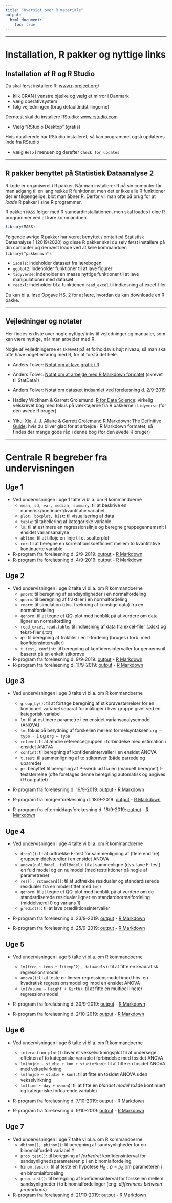 ```yaml
---
title: "Oversigt over R materiale"
output: 
  html_document:
    toc: true
---
```


***

# Installation, R pakker og nyttige links

## Installation af R og R Studio

Du skal først installere R: [www.r-project.org/](http://www.r-project.org/) 

* klik CRAN i venstre bjælke og vælg et mirror i Danmark
* vælg operativsystem
* følg vejledningen (brug defaultindstillingerne)

Dernæst skal du installere RStudio: [www.rstudio.com](http://www.rstudio.com/)

* Vælg "RStudio Desktop" (gratis)

Hvis du allerede har RStudio installeret, så kan programmet også updateres inde fra RStudio 

* vælg `Help` i menuen og derefter `Check for updates`


***


## R pakker benyttet på Statistisk Dataanalyse 2

R kode er organiseret i R pakker. Når man installerer R på sin computer får man adgang til en lang række R funktioner, men det er ikke alle R funktioner der er tilgængelige, blot man åbner R. Derfor vil man ofte på brug for at *loade* R pakker i sine R programmer. 

R pakken `MASS` følger med R standardinstallationen, men skal loades i dine R programmer ved at køre kommandoen 
```r
library(MASS)
```

Følgende øvrige R pakker har været benyttet / omtalt på Statistisk Dataanalyse 1 (2019/2020) og disse R pakker skal du selv først installere på din computer og dernæst loade ved at køre kommandoen `library("pakkenavn")`.

* `isdals`: indeholder datasæt fra lærebogen
* `ggplot2`: indeholder funktioner til at lave figurer
* `tidyverse`: indeholder en masse nyttige funktioner til at lave manipulationer med datasæt
* `readxl`: indeholder bl.a funktionen `read_excel` til indlæsning af excel-filer

Du kan bl.a. løse [Opgave HS. 2](opgaver/hs1-4.pdf) for at lære, hvordan du kan downloade en R pakke.


***


## Vejledninger og notater

Her findes en liste over nogle nyttige/links til vejledninger og manualer, som kan være nyttige, når man arbejder med R. 

Nogle af vejledningerne er skrevet på et forholdsvis højt niveau, så man skal ofte have noget erfaring med R, for at forstå det hele.

* Anders Tolver: [Notat om at lave grafik i R](R/grafik_i_R.html)

* Anders Tolver: [Notat om at arbejde med R Markdown formatet](R/RMarkdown.html) (skrevet til StatData1)

* Anders Tolver: [Notat om datasæt indsamlet ved forelæsning d. 2/9-2019](R/working_with_data.html)


<!--
* **Helle Sørensen:Gammels notat om R:** skrevet med henblik på studerende
-->

* Hadley Wickham & Garrett Grolemund: [R for Data Science](https://r4ds.had.co.nz): virkelig velskrevet bog med fokus på værktøjerne fra R pakkerne i `tidyverse` (for den øvede R bruger)

* Yihui Xie, J. J. Allaire & Garrett Grolemund [R Markdown: The Definitive Guide](https://bookdown.org/yihui/rmarkdown/): hvis du bliver glad for at arbejde i R Markdown formatet, så findes der mange gode råd i denne bog (for den øvede R bruger)

***


# Centrale R begreber fra undervisningen

## Uge 1

* Ved undervisningen i uge 1 talte vi bl.a. om R kommandoerne
    - `mean, sd, var, median, summary`: til at beskrive en numerisk/kontinuert/kvantitativ variabel
    - `plot, boxplot, hist`: til visualisering af data
    - `table`: til tabellering af kategoriske variable
    - `lm`: til at estimere en regressionslinje og beregne gruppegennemsnit i ensidet variansanalyse
    - `abline`: til at tilføje en linje til et scatterplot
    - `cor`: til at beregne en korrelationskoefficient mellem to kvantitative kontinuerte variable
* R-program fra forelæsning d. 2/9-2019: [output](R/forel190902_Rprog.html) - [R Markdown](R/forel190902_Rprog.Rmd)
* R-program fra forelæsning d. 4/9-2019: [output](R/forel190904_Rprog.html) - [R Markdown](R/forel190904_Rprog.Rmd)
    
<!--

    - hvordan man installerer og loader en R pakke
    - hvordan man kommer i gang med at bruge R markdown formatet
-->

## Uge 2

* Ved undervisningen i uge 2 talte vi bl.a. om R kommandoerne
    - `pnorm`: til beregning af sandsynligheder i en normalfordeling
    - `qnorm`: til beregning af fraktiler i en normalfordeling
    - `rnorm`: til simulation (dvs. trækning af kunstige data) fra en normalfordeling
    - `qqnorm`: til at tegne et QQ-plot med henblik på at vurdere om data ligner en normalfordling
    - `read_excel`, `read.table`: til indlæsning af data fra excel-filer (.xlsx) og tekst-filer (.txt)
    - `qt`: til beregning af fraktiler i en t-fordeing (bruges i forb. med konfidensintervaller)
    - `t.test, confint`: til beregning af konfidensintervaller for gennemsnit baseret på en enkelt stikprøve

* R-program fra forelæsning d. 9/9-2019: [output](R/forel190909_Rprog.html) - [R Markdown](R/forel190909_Rprog.Rmd)
* R-program fra forelæsning d. 11/9-2019: [output](R/forel190911_Rprog.html) - [R Markdown](R/forel190911_Rprog.Rmd)

## Uge 3

* Ved undervisningen i uge 3 talte vi bl.a. om R kommandoerne
    - `group_by()`: til at fortage beregning af stikprøvestørrelser for en kontinuert variabel separat for målinger i hver gruppe givet ved en kategorisk variabel
    - `lm`: til at estimere parametre i en ensidet variansanalysemodel (ANOVA)
    - `lm`: fokus på betydning af forskellen mellem formelsyntaksen `org ~ type - 1` og `org ~ type`
    - `relevel`: til at ændre referencegruppen i forbindelse med estimation i ensidet ANOVA
    - `confint`: til beregning af konfidensintervaller i en ensidet ANOVA
    - `t.test`: til sammenligning af to stikprøver (både parrede og uparrede)
    - `pt`: benyttet til beregning af P-værdi ud fra en (manuelt beregnet) t-teststørrelse (ofte foretages denne beregning automatisk og angives i R outputtet)
    
  
* R-program fra forelæsning d. 16/9-2019: [output](R/forel190916_Rprog.html) - [R Markdown](R/forel190916_Rprog.Rmd)

* R-program fra morgenforelæsning d. 18/9-2019: [output](R/forel190918_Rprog.html) - [R Markdown](R/forel190918_Rprog.Rmd)

* R-program fra eftermiddagsforelæsning d. 18/9-2019: [output](R/punktplot190918_Rprog.html) - [R Markdown](R/punktplot190918_Rprog.Rmd)

## Uge 4

* Ved undervisningen i uge 4 talte vi bl.a. om R kommandoerne
    - `drop1()`: til at udtrække F-test for sammenligning af (flere end tre) gruppemiddelværdier i en ensidet ANOVA
    - `anova(nullModel, fullModel)`: til at sammenligne (dvs. lave F-test) en fuld model og en nulmodel (med restriktioner på nogle af parametrene)
    - `res(), rstandard()`: til at udtrække residualer og standardiserede residualer fra en model fittet med `lm()`
    - `qqnorm`: til at tegne et QQ-plot med henblik på at vurdere om de standardiserede residualer ligner en standardnormalfordeling (middelværdi 0 og varians 1)
    - `predict()`: til at lave prædiktionsintervaller
    

* R-program fra forelæsning d. 23/9-2019: [output](R/forel190923_Rprog.html) - [R Markdown](R/forel190923_Rprog.Rmd)

* R-program fra forelæsning d. 25/9-2019: [output](R/forel190925_Rprog.html) - [R Markdown](R/forel190925_Rprog.Rmd)

## Uge 5

* Ved undervisningen i uge 5 talte vi bl.a. om R kommandoerne
    - `lm(freq ~ temp + I(temp^2), data=eels)`: til at fitte en kvadratisk regressionsmodel
    - `anova()`: til at teste en lineær regressionsmodel imod hhv. en kvadratisk regressionsmodel og imod en ensidet ANOVA
    - `lm(Volume ~ Height + Girth)`: til at fitte en multipel lineær regressionsmodel

* R-program fra forelæsning d. 30/9-2019: [output](R/forel190930_Rprog.html) - [R Markdown](R/forel190930_Rprog.Rmd)

* R-program fra forelæsning d. 2/10-2019: [output](R/forel191002_Rprog.html) - [R Markdown](R/forel191002_Rprog.Rmd)

## Uge 6

* Ved undervisningen i uge 6 talte vi bl.a. om R kommandoerne
    - `interaction.plot()`: laver et vekselvirkningsplot til at undersøge effekten af to kategoriske variable i forbindelse med tosidet ANOVA
    - `lm(hojde ~ studie + kon + studie*kon)`: til at fitte en tosidet ANOVA med vekselvirkning
    - `lm(hojde ~ studie + kon)`: til at fitte en tosidet ANOVA uden vekselvirkning
    - `lm(time ~ day + women`): til at fitte en *blandet model* (både kontinuert og kategoriske forklarende variable)
    
* R-program fra forelæsning d. 7/10-2019: [output](R/forel191007_Rprog.html) - [R Markdown](R/forel191007_Rprog.Rmd)

* R-program fra forelæsning d. 9/10-2019: [output](R/forel191009_Rprog.html) - [R Markdown](R/forel191009_Rprog.Rmd)

## Uge 7

* Ved undervisningen i uge 7 talte vi bl.a. om R kommandoerne
    - `dbinom(), pbinom()`: til beregning af sandsynligheder for en binomialfordelt variabel Y
    - `prop.test()`: til beregning af *forbedret* konfidensinterval for sandsynlighedsparameteren p i en binomialfordeling
    - `binom.test()`: til at teste en hypotese $H_0: p = p_0$ om parameteren i en binomialfordeling
    - `prop.test()`: til beregning af konfidensinterval for forskellen mellem sandsynligheder i to binomialfordelinger (eng: *differences between proportions*)
    
* R-program fra forelæsning d. 21/10-2019: [output](R/forel191021_Rprog.html) - [R Markdown](R/forel191021_Rprog.Rmd)
